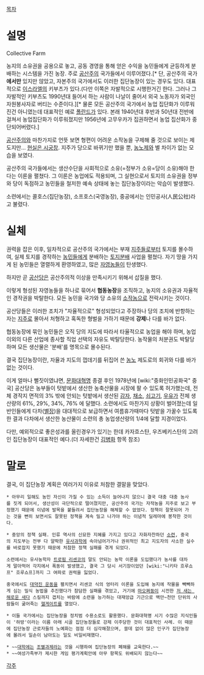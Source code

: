 [[목차]]
= 설명 =
Collective Farm

농지의 소유권을 공용으로 놓고, 공동 경영을 통해 얻은 수익을 농민들에게 균등하게 분배하는 시스템을 가진 농장. 주로 [[공산주의]] 국가들에서 이루어졌다.[* 단, 공산주의 국가'''에서만''' 있지만 않았고, 자본주의 국가에서도 이러한 집단농장이 있는 경우도 있다. 대표적으로 [[이스라엘]]의 키부츠가 있다.(다만 이쪽은 자발적으로 시행한거긴 한다. 그러나 그 자발적인 키부츠도 1990년대 들어서 하는 사람이 나날이 줄어서 외국 노동자가 외국인 자원봉사자로 버티는 수준이다.][* 물론 모든 공산주의 국가에서 농업 집단화가 이루워진건 아니였는데 대표적인 예로 [[폴란드]]가 있다. 본래 1940년대 후반과 50년대 전반에 걸쳐서 농업집단화가 이루워졌지만 1956년에 고무우카가 집권하면서 농업 집산화가 중단되어버렸다.]

[[공산주의]]와 마찬가지로 언뜻 보면 형편이 어려운 소작농을 구제해 줄 것으로 보이는 제도지만... [[현실은 시궁창]]. 지주가 당으로 바뀌기만 했을 뿐, [[농노제]]와 별 차이가 없는 모습을 보였다.

공산주의 국가들에서는 생산수단을 사회적으로 소유(=정부가 소유=당이 소유)해야 한다는 이론을 펼쳤다. 그 이론은 농업에도 적용되며, 그 실현으로서 토지의 소유권을 정부와 당이 독점하고 농민들을 철저한 예속 상태에 놓는 집단농장이라는 악습이 발생했다.

소련에서는 콜호스(집단농장), 소프호스(국영농장), 중공에서는 인민공사(人民公社)라고 불렸다.


= 실체 =
권력을 잡은 이후, 일차적으로 공산주의 국가에서는 부재 [[지주]]들로부터 토지를 몰수하여, 실제 토지를 경작하는 [[농민]]들에게 분배하는 [[토지분배]] 사업을 펼쳤다. 자기 땅을 가지게 된 농민들은 열렬하게 환영하였고, 많은 [[자작|자영농]]들이 탄생했다.

하지만 곧 [[공산당]]은 공산주의적 이상을 만족시키기 위해서 삽질을 했다.

이렇게 형성된 자영농들을 하나로 묶어서 '''협동농장'''을 조직하고, 농지의 소유권과 자율적인 경작권을 박탈한다. 모든 농민을 국가와 당 소유의 [[소작|소작농]]으로 전락시키는 것이다.

공산당들은 이러한 조치가 "자율적으로" 형성되었다고 주장하나 당의 조치에 반항하는 자는 [[지주]]로 몰아서 처형하고 혹독한 형벌을 가하기 때문에 '''강제'''나 다를 바가 없다.

협동농장에 묶인 농민들은 오직 당의 지도에 따라서 타율적으로 농업을 해야 하며, 농업 이외의 다른 산업에 종사할 직업 선택의 자유도 박탈당한다. 농작물의 처분권도 박탈당하며 모든 생산물은 '분배'를 명목으로 몰수된다.

결국 집단농장이란, 자율과 지도의 껍데기를 뒤집어 쓴 [[농노]] 제도로의 회귀와 다를 바가 없는 것이다.

이게 얼마나 뻘짓이였냐면, [[문화대혁명]] 종결 후인 1978년에 [wiki:"중화인민공화국" 중국] 공산당은 농부들이 텃밭에서 생산한 농축산물을 시장에 팔 수 있도록 허가했는데, 전체 경작지 면적의 3% 밖에 안되는 텃밭에서 생산된 [[감자]], [[채소]], [[쇠고기]], [[우유]]가 전체 생산량의 61%, 29%, 34%, 76% 에 달했다. 소련에서도 마찬가지 상황이 벌어졌는데 일반인들에게 다차([[별장]])을 대대적으로 보급하면서 여름휴가때마다 텃밭을 가꿀수 있도록 한 결과 다차에서 생산한 농산물이 소련의 총 농업생산량의 1/4에 달할 지경이었다. 

다만, 예외적으로 좋은성과를 올린경우가 있기는 한데 카자흐스탄, 우즈베키스탄의 고려인 집단농장이 대표적인 예다.(더 자세한건 [[김병화]] 항목 참조)


= 말로 =
결국, 이 집단농장 계획은 여러가지 이유로 처참한 결말을 맞았다.

 * 아무리 일해도 농민 자신이 가질 수 있는 소득이 늘어나지 않으니 결국 대충 대충 농사를 짓게 되어서, 생산성이 극단적으로 떨어졌지만, 공산주의 국가는 자작농을 지주로 보고 부정했기 때문에 이념에 발목을 붙들려서 집단농장을 해체할 수 없었다. 정책이 잘못되어 가는 것을 뻔히 보면서도 잘못된 정책을 계속 밀고 나가야 하는 이념적 딜레마에 봉착한 것이다.

 * 중앙의 정책 실패. 인류 역사의 신묘한 지혜를 가지고 있다고 자화자찬하던 [[소련]], 중국의 지도부는 전부 다 얄팍한 [[유사과학]]에 속아넘어가거나 권위적인 최고 지도자의 사소한 실수를 바로잡지 못했기 때문에 처참한 정책 실패를 겪게 되었다.

 소련에서는 유사농학자 [[트로핌 리센코]]의 말도 안되는 농학 이론을 도입했다가 농사를 대차게 말아먹어 각지에서 폭동이 발생했고, 결국 그 당시 서기장이었던 [wiki:"니키타 흐루쇼프" 흐루쇼프]까지 그 여파로 권력을 잃었다.

 중국에서도 [[대약진 운동]]을 펼치면서 리센코 식의 엉터리 이론을 도입해 농지에 작물을 빽빽하게 심는 밀식 농법을 추진했다가 참담한 실패를 겪었고, 거기에 [[마오쩌둥]]이 시전한 [[저 새는 해로운 새다]] 스킬까지 겹치는 바람에 소련을 능가하는 대재앙급 기근으로 백만~천만 단위의 사람들이 굶어죽는 [[헬게이트]]를 열었다.

 * 이들 국가에서는 집단농장을 정치범 수용소로도 활용했다. 문화대혁명 시기 수많은 지식인들이 '하방'이라는 이름 아래 시골 집단농장들로 강제 이주당한 것이 대표적인 사례. 이 때문에 집단농장 근로자들의 노예화는 점점 더 심각해졌으며, 쓸데 없이 많은 인구가 집단농장에 몰려서 일손이 남아도는 일도 비일비재했다.

 * ~~[[대학]]에는 [[조별과제]]라는 것을 시행하여 집단농장의 폐해를 교육한다.~~
 * ~~여성가족부가 제시한 게임 평가계획안에 아무 항목도 위배되지 않는다~~
[[각주]]

